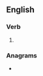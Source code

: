 {{also|mutâtes}}
==English==

===Verb===
{{head|en|verb form}}

# {{en-third-person singular of|mutate}}

===Anagrams===
* {{anagrams|en|Matutes}}